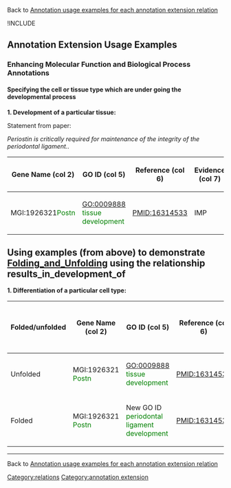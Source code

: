 Back to [http://wiki.geneontology.org/index.php/Annotation_usage_examples_for_each_annotation_extension_relation  Annotation usage examples for each annotation extension relation]

!INCLUDE

==Annotation Extension Usage Examples==

=== Enhancing Molecular Function and Biological Process Annotations ===

==== Specifying the cell or tissue type which are under going the developmental process ====

'''1. Development of a particular tissue:'''

Statement from paper:

''Periostin is critically required for maintenance of the integrity of the periodontal ligament..''

{| class="wikitable" border="1"
|-
! Gene Name (col 2)
! GO ID (col 5)
! Reference (col 6)
! Evidence (col 7)
! Annotation Extension (col 16)
|-
| MGI:1926321<span style="color:green">Postn</span>
| GO:0009888 <span style="color:green">tissue development</span>
| PMID:16314533
| IMP
| results_in_development_of(MA:0002467 <span style="color:green">periodontal ligament</span>)
|}

== Using examples (from above) to demonstrate [[Folding_and_Unfolding]] using the relationship results_in_development_of ==

'''1. Differentiation of a particular cell type:'''
{| class="wikitable" border="1"
|-
! Folded/unfolded
! Gene Name (col 2)
! GO ID (col 5)
! Reference (col 6)
! Evidence (col 7)
! Annotation Extension (col 16)
! Parent terms of new folded GO term
|-
| Unfolded
| MGI:1926321 <span style="color:green">Postn</span>
| GO:0009888 <span style="color:green">tissue development</span>
| PMID:16314533
| IMP
| results_in_development_of(CL:0000540 <span style="color:green">neuron</span>)
|
|-
| Folded
| MGI:1926321 <span style="color:green">Postn</span>
| New GO ID <span style="color:green"> periodontal ligament development</span>
| PMID:16314533
| IMP
| 
|is_a <span style="color:red"> tissue development</span>
|}
----

Back to [http://wiki.geneontology.org/index.php/Annotation_usage_examples_for_each_annotation_extension_relation  Annotation usage examples for each annotation extension relation]

[[Category:relations]]
[[Category:annotation extension]]